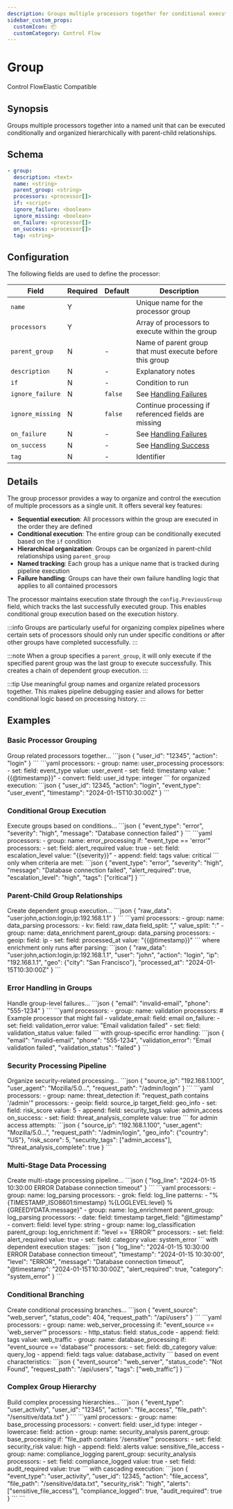 ```yaml
---
description: Groups multiple processors together for conditional execution and organization
sidebar_custom_props: 
  customIcon: 📦
  customCategory: Control Flow
---
```


# Group

<span className="theme-doc-version-badge badge badge--primary">Control Flow</span><span className="theme-doc-version-badge badge badge--secondary">Elastic Compatible</span>

## Synopsis

Groups multiple processors together into a named unit that can be executed conditionally and organized hierarchically with parent-child relationships.

## Schema

```yaml {3,5}
- group:
  description: <text>
  name: <string>
  parent_group: <string>
  processors: <processor[]>
  if: <script>
  ignore_failure: <boolean>
  ignore_missing: <boolean>
  on_failure: <processor[]>
  on_success: <processor[]>
  tag: <string>
```

## Configuration

The following fields are used to define the processor:

|Field|Required|Default|Description|
|---|---|---|---|
|`name`|Y||Unique name for the processor group|
|`processors`|Y||Array of processors to execute within the group|
|`parent_group`|N|-|Name of parent group that must execute before this group|
|`description`|N|-|Explanatory notes|
|`if`|N|-|Condition to run|
|`ignore_failure`|N|`false`|See [Handling Failures](../handling-failures.mdx)|
|`ignore_missing`|N|`false`|Continue processing if referenced fields are missing|
|`on_failure`|N|-|See [Handling Failures](../handling-failures.mdx)|
|`on_success`|N|-|See [Handling Success](../handling-success.mdx)|
|`tag`|N|-|Identifier|

## Details

The group processor provides a way to organize and control the execution of multiple processors as a single unit. It offers several key features:

- **Sequential execution**: All processors within the group are executed in the order they are defined
- **Conditional execution**: The entire group can be conditionally executed based on the `if` condition
- **Hierarchical organization**: Groups can be organized in parent-child relationships using `parent_group`
- **Named tracking**: Each group has a unique name that is tracked during pipeline execution
- **Failure handling**: Groups can have their own failure handling logic that applies to all contained processors

The processor maintains execution state through the `config.PreviousGroup` field, which tracks the last successfully executed group. This enables conditional group execution based on the execution history.

:::info
Groups are particularly useful for organizing complex pipelines where certain sets of processors should only run under specific conditions or after other groups have completed successfully.
:::

:::note
When a group specifies a `parent_group`, it will only execute if the specified parent group was the last group to execute successfully. This creates a chain of dependent group execution.
:::

:::tip
Use meaningful group names and organize related processors together. This makes pipeline debugging easier and allows for better conditional logic based on processing history.
:::

## Examples

### Basic Processor Grouping

<ExampleGrid>
  <CommentCol>
    Group related processors together...
  </CommentCol>
  <CodeCol>
    ```json
    {
      "user_id": "12345",
      "action": "login"
    }
    ```
    ```yaml
    processors:
      - group:
        name: user_processing
        processors:
          - set:
            field: event_type
            value: user_event
          - set:
            field: timestamp
            value: "{{@timestamp}}"
          - convert:
            field: user_id
            type: integer
    ```
  </CodeCol>
  <CommentCol>
    for organized execution:
  </CommentCol>
  <CodeCol>
    ```json
    {
      "user_id": 12345,
      "action": "login",
      "event_type": "user_event",
      "timestamp": "2024-01-15T10:30:00Z"
    }
    ```
  </CodeCol>
</ExampleGrid>

### Conditional Group Execution

<ExampleGrid>
  <CommentCol>
    Execute groups based on conditions...
  </CommentCol>
  <CodeCol>
    ```json
    {
      "event_type": "error",
      "severity": "high",
      "message": "Database connection failed"
    }
    ```
    ```yaml
    processors:
      - group:
        name: error_processing
        if: "event_type == 'error'"
        processors:
          - set:
            field: alert_required
            value: true
          - set:
            field: escalation_level
            value: "{{severity}}"
          - append:
            field: tags
            value: critical
    ```
  </CodeCol>
  <CommentCol>
    only when criteria are met:
  </CommentCol>
  <CodeCol>
    ```json
    {
      "event_type": "error",
      "severity": "high",
      "message": "Database connection failed",
      "alert_required": true,
      "escalation_level": "high",
      "tags": ["critical"]
    }
    ```
  </CodeCol>
</ExampleGrid>

### Parent-Child Group Relationships

<ExampleGrid>
  <CommentCol>
    Create dependent group execution...
  </CommentCol>
  <CodeCol>
    ```json
    {
      "raw_data": "user:john,action:login,ip:192.168.1.1"
    }
    ```
    ```yaml
    processors:
      - group:
        name: data_parsing
        processors:
          - kv:
            field: raw_data
            field_split: ","
            value_split: ":"
      - group:
        name: data_enrichment
        parent_group: data_parsing
        processors:
          - geoip:
            field: ip
          - set:
            field: processed_at
            value: "{{@timestamp}}"
    ```
  </CodeCol>
  <CommentCol>
    where enrichment only runs after parsing:
  </CommentCol>
  <CodeCol>
    ```json
    {
      "raw_data": "user:john,action:login,ip:192.168.1.1",
      "user": "john",
      "action": "login",
      "ip": "192.168.1.1",
      "geo": {"city": "San Francisco"},
      "processed_at": "2024-01-15T10:30:00Z"
    }
    ```
  </CodeCol>
</ExampleGrid>

### Error Handling in Groups

<ExampleGrid>
  <CommentCol>
    Handle group-level failures...
  </CommentCol>
  <CodeCol>
    ```json
    {
      "email": "invalid-email",
      "phone": "555-1234"
    }
    ```
    ```yaml
    processors:
      - group:
        name: validation
        processors:
          # Example processor that might fail
          - validate_email:
              field: email
        on_failure:
          - set:
              field: validation_error
              value: "Email validation failed"
          - set:
              field: validation_status
              value: failed
    ```
  </CodeCol>
  <CommentCol>
    with group-specific error handling:
  </CommentCol>
  <CodeCol>
    ```json
    {
      "email": "invalid-email",
      "phone": "555-1234",
      "validation_error": "Email validation failed",
      "validation_status": "failed"
    }
    ```
  </CodeCol>
</ExampleGrid>

### Security Processing Pipeline

<ExampleGrid>
  <CommentCol>
    Organize security-related processing...
  </CommentCol>
  <CodeCol>
    ```json
    {
      "source_ip": "192.168.1.100",
      "user_agent": "Mozilla/5.0...",
      "request_path": "/admin/login"
    }
    ```
    ```yaml
    processors:
      - group:
        name: threat_detection
        if: "request_path contains '/admin'"
        processors:
          - geoip:
            field: source_ip
            target_field: geo_info
          - set:
            field: risk_score
            value: 5
          - append:
            field: security_tags
            value: admin_access
        on_success:
          - set:
            field: threat_analysis_complete
            value: true
    ```
  </CodeCol>
  <CommentCol>
    for admin access attempts:
  </CommentCol>
  <CodeCol>
    ```json
    {
      "source_ip": "192.168.1.100",
      "user_agent": "Mozilla/5.0...",
      "request_path": "/admin/login",
      "geo_info": {"country": "US"},
      "risk_score": 5,
      "security_tags": ["admin_access"],
      "threat_analysis_complete": true
    }
    ```
  </CodeCol>
</ExampleGrid>

### Multi-Stage Data Processing

<ExampleGrid>
  <CommentCol>
    Create multi-stage processing pipeline...
  </CommentCol>
  <CodeCol>
    ```json
    {
      "log_line": "2024-01-15 10:30:00 ERROR Database connection timeout"
    }
    ```
    ```yaml
    processors:
      - group:
        name: log_parsing
        processors:
          - grok:
            field: log_line
            patterns:
              - "%{TIMESTAMP_ISO8601:timestamp} %{LOGLEVEL:level} %{GREEDYDATA:message}"
      - group:
        name: log_enrichment
        parent_group: log_parsing
        processors:
          - date:
            field: timestamp
            target_field: "@timestamp"
          - convert:
            field: level
            type: string
      - group:
        name: log_classification
        parent_group: log_enrichment
        if: "level == 'ERROR'"
        processors:
          - set:
            field: alert_required
            value: true
          - set:
            field: category
            value: system_error
    ```
  </CodeCol>
  <CommentCol>
    with dependent execution stages:
  </CommentCol>
  <CodeCol>
    ```json
    {
      "log_line": "2024-01-15 10:30:00 ERROR Database connection timeout",
      "timestamp": "2024-01-15 10:30:00",
      "level": "ERROR",
      "message": "Database connection timeout",
      "@timestamp": "2024-01-15T10:30:00Z",
      "alert_required": true,
      "category": "system_error"
    }
    ```
  </CodeCol>
</ExampleGrid>

### Conditional Branching

<ExampleGrid>
  <CommentCol>
    Create conditional processing branches...
  </CommentCol>
  <CodeCol>
    ```json
    {
      "event_source": "web_server",
      "status_code": 404,
      "request_path": "/api/users"
    }
    ```
    ```yaml
    processors:
      - group:
        name: web_server_processing
        if: "event_source == 'web_server'"
        processors:
          - http_status:
            field: status_code
          - append:
            field: tags
            value: web_traffic
      - group:
        name: database_processing
        if: "event_source == 'database'"
        processors:
          - set:
            field: db_category
            value: query_log
          - append:
            field: tags
            value: database_activity
    ```
  </CodeCol>
  <CommentCol>
    based on event characteristics:
  </CommentCol>
  <CodeCol>
    ```json
    {
      "event_source": "web_server",
      "status_code": "Not Found",
      "request_path": "/api/users",
      "tags": ["web_traffic"]
    }
    ```
  </CodeCol>
</ExampleGrid>

### Complex Group Hierarchy

<ExampleGrid>
  <CommentCol>
    Build complex processing hierarchies...
  </CommentCol>
  <CodeCol>
    ```json
    {
      "event_type": "user_activity",
      "user_id": "12345",
      "action": "file_access",
      "file_path": "/sensitive/data.txt"
    }
    ```
    ```yaml
    processors:
      - group:
        name: base_processing
        processors:
          - convert:
            field: user_id
            type: integer
          - lowercase:
            field: action
      - group:
        name: security_analysis
        parent_group: base_processing
        if: "file_path contains '/sensitive'"
        processors:
          - set:
            field: security_risk
            value: high
          - append:
            field: alerts
            value: sensitive_file_access
      - group:
        name: compliance_logging
        parent_group: security_analysis
        processors:
          - set:
            field: compliance_logged
            value: true
          - set:
            field: audit_required
            value: true
    ```
  </CodeCol>
  <CommentCol>
    with cascading execution:
  </CommentCol>
  <CodeCol>
    ```json
    {
      "event_type": "user_activity",
      "user_id": 12345,
      "action": "file_access",
      "file_path": "/sensitive/data.txt",
      "security_risk": "high",
      "alerts": ["sensitive_file_access"],
      "compliance_logged": true,
      "audit_required": true
    }
    ```
  </CodeCol>
</ExampleGrid>
```
